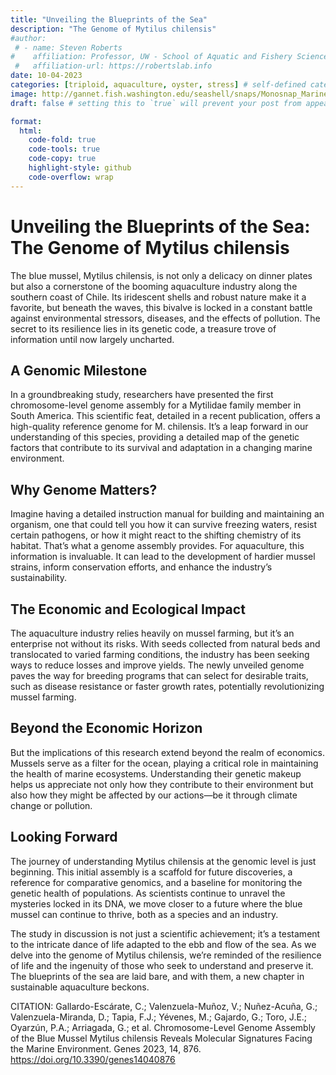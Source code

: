 ```yaml
---
title: "Unveiling the Blueprints of the Sea"
description: "The Genome of Mytilus chilensis"
#author:
 # - name: Steven Roberts
#    affiliation: Professor, UW - School of Aquatic and Fishery Sciences
 #   affiliation-url: https://robertslab.info
date: 10-04-2023
categories: [triploid, aquaculture, oyster, stress] # self-defined categories
image: http://gannet.fish.washington.edu/seashell/snaps/Monosnap_Marine_heatwaves_impact_mortality_of_triploid_Pacific_oysters_2023-11-04_14-32-37.png # finding a good image
draft: false # setting this to `true` will prevent your post from appearing on your listing page until you're ready!

format:
  html:
    code-fold: true
    code-tools: true
    code-copy: true
    highlight-style: github
    code-overflow: wrap
---
```


# Unveiling the Blueprints of the Sea: The Genome of Mytilus chilensis

The blue mussel, Mytilus chilensis, is not only a delicacy on dinner plates but also a cornerstone of the booming aquaculture industry along the southern coast of Chile. Its iridescent shells and robust nature make it a favorite, but beneath the waves, this bivalve is locked in a constant battle against environmental stressors, diseases, and the effects of pollution. The secret to its resilience lies in its genetic code, a treasure trove of information until now largely uncharted.

## A Genomic Milestone

In a groundbreaking study, researchers have presented the first chromosome-level genome assembly for a Mytilidae family member in South America. This scientific feat, detailed in a recent publication, offers a high-quality reference genome for M. chilensis. It’s a leap forward in our understanding of this species, providing a detailed map of the genetic factors that contribute to its survival and adaptation in a changing marine environment.

## Why Genome Matters?

Imagine having a detailed instruction manual for building and maintaining an organism, one that could tell you how it can survive freezing waters, resist certain pathogens, or how it might react to the shifting chemistry of its habitat. That's what a genome assembly provides. For aquaculture, this information is invaluable. It can lead to the development of hardier mussel strains, inform conservation efforts, and enhance the industry's sustainability.

## The Economic and Ecological Impact

The aquaculture industry relies heavily on mussel farming, but it's an enterprise not without its risks. With seeds collected from natural beds and translocated to varied farming conditions, the industry has been seeking ways to reduce losses and improve yields. The newly unveiled genome paves the way for breeding programs that can select for desirable traits, such as disease resistance or faster growth rates, potentially revolutionizing mussel farming.

## Beyond the Economic Horizon

But the implications of this research extend beyond the realm of economics. Mussels serve as a filter for the ocean, playing a critical role in maintaining the health of marine ecosystems. Understanding their genetic makeup helps us appreciate not only how they contribute to their environment but also how they might be affected by our actions—be it through climate change or pollution.

## Looking Forward

The journey of understanding Mytilus chilensis at the genomic level is just beginning. This initial assembly is a scaffold for future discoveries, a reference for comparative genomics, and a baseline for monitoring the genetic health of populations. As scientists continue to unravel the mysteries locked in its DNA, we move closer to a future where the blue mussel can continue to thrive, both as a species and an industry.

The study in discussion is not just a scientific achievement; it’s a testament to the intricate dance of life adapted to the ebb and flow of the sea. As we delve into the genome of Mytilus chilensis, we're reminded of the resilience of life and the ingenuity of those who seek to understand and preserve it. The blueprints of the sea are laid bare, and with them, a new chapter in sustainable aquaculture beckons.

CITATION: Gallardo-Escárate, C.; Valenzuela-Muñoz, V.; Nuñez-Acuña, G.; Valenzuela-Miranda, D.; Tapia, F.J.; Yévenes, M.; Gajardo, G.; Toro, J.E.; Oyarzún, P.A.; Arriagada, G.; et al. Chromosome-Level Genome Assembly of the Blue Mussel Mytilus chilensis Reveals Molecular Signatures Facing the Marine Environment. Genes 2023, 14, 876. <https://doi.org/10.3390/genes14040876>